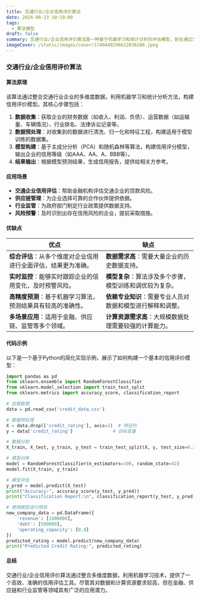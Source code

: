 ```yaml
---
title: 交通行业/企业信用评价算法
date: 2024-08-23 10:19:00
tags:
  - 算法模型
draft: false
summary: 交通行业/企业信用评价算法是一种基于机器学习和统计分析的评估模型，旨在通过分析企业的财务数据、运营能力和行业影响力等多维度指标，评估其信用等级，为金融机构、供应链管理和行业监管提供决策支持。
imageCover: /static/images/cover/1740448296622836100.jpeg
---
```


### 交通行业/企业信用评价算法

#### 算法原理

该算法通过整合交通行业企业的多维度数据，利用机器学习和统计分析方法，构建信用评价模型。其核心步骤包括：

1. **数据收集**：获取企业的财务数据（如收入、利润、负债）、运营数据（如运输量、车辆情况）、行业排名、法律诉讼记录等。
2. **数据预处理**：对收集到的数据进行清洗、归一化和特征工程，构建适用于模型训练的数据集。
3. **模型构建**：基于主成分分析（PCA）和随机森林等算法，构建信用评分模型，输出企业的信用等级（如AAA、AA、A、BBB等）。
4. **结果输出**：根据模型预测结果，生成信用报告，提供给相关方参考。

#### 应用场景

- **交通企业信用评估**：帮助金融机构评估交通企业的贷款风险。
- **供应链管理**：为企业选择可靠的合作伙伴提供依据。
- **行业监管**：为政府部门制定行业政策提供数据支持。
- **风险预警**：及时识别出存在信用风险的企业，提前采取措施。

#### 优缺点

| **优点**                                                       | **缺点**                                                   |
| -------------------------------------------------------------- | ---------------------------------------------------------- |
| **综合评估**：从多个维度对企业信用进行全面评估，结果更为准确。 | **数据需求高**：需要大量企业的历史数据支持。               |
| **实时监控**：能够实时跟踪企业的信用变化，及时预警风险。       | **模型复杂**：算法涉及多个步骤，模型训练和调优较为复杂。   |
| **高精度预测**：基于机器学习算法，预测结果具有较高的准确性。   | **依赖专业知识**：需要专业人员对数据和模型进行解释和调整。 |
| **多场景应用**：适用于金融、供应链、监管等多个领域。           | **计算资源需求高**：大规模数据处理需要较强的计算能力。     |

#### 代码示例

以下是一个基于Python的简化实现示例，展示了如何构建一个基本的信用评价模型：

```python
import pandas as pd
from sklearn.ensemble import RandomForestClassifier
from sklearn.model_selection import train_test_split
from sklearn.metrics import accuracy_score, classification_report

# 加载数据
data = pd.read_csv('credit_data.csv')

# 数据预处理
X = data.drop(['credit_rating'], axis=1)  # 特征列
y = data['credit_rating']               # 目标变量

# 数据分割
X_train, X_test, y_train, y_test = train_test_split(X, y, test_size=0.2, random_state=42)

# 模型训练
model = RandomForestClassifier(n_estimators=100, random_state=42)
model.fit(X_train, y_train)

# 模型评估
y_pred = model.predict(X_test)
print("Accuracy:", accuracy_score(y_test, y_pred))
print("Classification Report:\n", classification_report(y_test, y_pred))

# 使用模型进行预测
new_company_data = pd.DataFrame({
    'revenue': [1000000],
    'debt': [500000],
    'operating_capacity': [0.8]
})
predicted_rating = model.predict(new_company_data)
print("Predicted Credit Rating:", predicted_rating)
```

#### 总结

交通行业/企业信用评价算法通过整合多维度数据，利用机器学习技术，提供了一个高效、准确的信用评估工具。尽管其对数据和计算资源要求较高，但在金融、供应链和行业监管等领域具有广泛的应用潜力。

